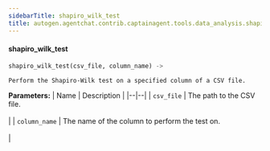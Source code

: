 ```yaml
---
sidebarTitle: shapiro_wilk_test
title: autogen.agentchat.contrib.captainagent.tools.data_analysis.shapiro_wilk_test.shapiro_wilk_test
---
```


<code class="doc-symbol doc-symbol-heading doc-symbol-function"></code>
#### shapiro_wilk_test

```python
shapiro_wilk_test(csv_file, column_name) -> 
```

    Perform the Shapiro-Wilk test on a specified column of a CSV file.

<b>Parameters:</b>
| Name | Description |
|--|--|
| `csv_file` | The path to the CSV file.<br/><br/> |
| `column_name` | The name of the column to perform the test on.<br/><br/> |

<br />